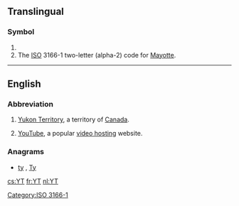 {{also|yT|yt|.yt}}
==Translingual==

===Symbol===
{{head|mul|symbol}}

# {{SI-unit-abb|yotta|tesla|[[magnetic flux density]]}}
# The [[ISO]] 3166-1 two-letter (alpha-2) code for [[Mayotte]].

[[Category:ISO 3166-1]]

----

==English==

===Abbreviation===
{{rfc-header|Abbreviation}}
{{head|en|abbreviation}}

# [[Yukon Territory]], a territory of [[Canada]].
# {{context|Internet|lang=en}} [[YouTube]], a popular [[video hosting]] website.

===Anagrams===
* [[ty#English|ty]] , [[Ty#English|Ty]]

[[cs:YT]]
[[fr:YT]]
[[nl:YT]]